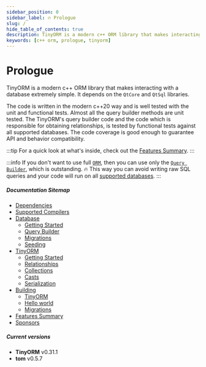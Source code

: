 ```yaml
---
sidebar_position: 0
sidebar_label: 🔥 Prologue
slug: /
hide_table_of_contents: true
description: TinyORM is a modern c++ ORM library that makes interacting with a database extremely simple. It depends on the QtCore and QtSql libraries. The code is written in the modern c++20 way and is well tested with the unit and functional tests.
keywords: [c++ orm, prologue, tinyorm]
---
```


# Prologue

TinyORM is a modern c++ ORM library that makes interacting with a database extremely simple. It depends on the `QtCore` and `QtSql` libraries.

The code is written in the modern c++20 way and is well tested with the unit and functional tests. Almost all the query builder methods are unit tested. The TinyORM's query builder code and the code which is responsible for obtaining relationships, is tested by functional tests against all supported databases. The code coverage is good enough to guarantee API and behavior compatibility.

:::tip
For a quick look at what's inside, check out the [Features Summary](features-summary.mdx).
:::

:::info
If you don't want to use full [`ORM`](tinyorm/getting-started.mdx), then you can use only the [`Query Builder`](database/query-builder.mdx), which is outstanding. 🔥 This way you can avoid writing raw SQL queries and your code will run on all [supported databases](database/getting-started.mdx#introduction).
:::

##### Documentation Sitemap

- [Dependencies](dependencies.mdx)
- [Supported Compilers](supported-compilers.mdx)
- [Database](database/getting-started.mdx)
  - [Getting Started](database/getting-started.mdx)
  - [Query Builder](database/query-builder.mdx)
  - [Migrations](database/migrations.mdx)
  - [Seeding](database/seeding.mdx)
- [TinyORM](tinyorm/getting-started.mdx)
  - [Getting Started](tinyorm/getting-started.mdx)
  - [Relationships](tinyorm/relationships.mdx)
  - [Collections](tinyorm/collections.mdx)
  - [Casts](tinyorm/casts.mdx)
  - [Serialization](tinyorm/serialization.mdx)
- [Building](building/tinyorm.mdx)
  - [TinyORM](building/tinyorm.mdx)
  - [Hello world](building/hello-world.mdx)
  - [Migrations](building/migrations.mdx)
- [Features Summary](features-summary.mdx)
- [Sponsors](sponsors.mdx)

##### Current versions

- __TinyORM__ v0.31.1
- __tom__ v0.5.7
